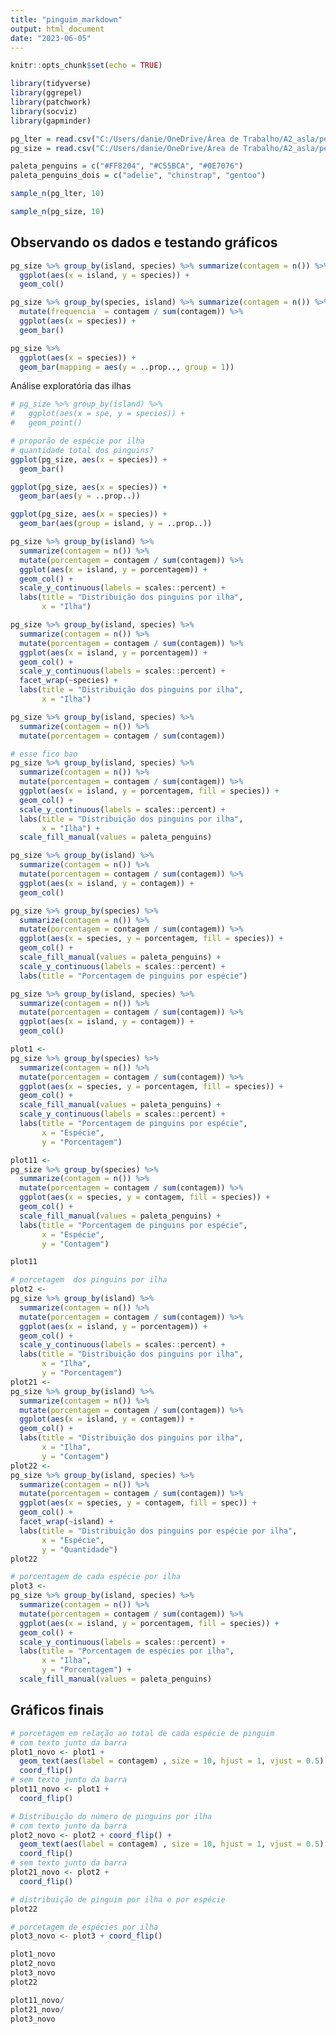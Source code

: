 ---
title: "pinguim_markdown"
output: html_document
date: "2023-06-05"
---

```{r setup, include=FALSE}
knitr::opts_chunk$set(echo = TRUE)

library(tidyverse)
library(ggrepel)
library(patchwork)
library(socviz)
library(gapminder)

pg_lter = read.csv("C:/Users/danie/OneDrive/Área de Trabalho/A2_asla/penguins_lter.csv")
pg_size = read.csv("C:/Users/danie/OneDrive/Área de Trabalho/A2_asla/penguins_size.csv")

paleta_penguins = c("#FF8204", "#C55BCA", "#0E7076")
paleta_penguins_dois = c("adelie", "chinstrap", "gentoo")
```

```{r}
sample_n(pg_lter, 10)
```
```{r}
sample_n(pg_size, 10)
```
## Observando os dados e testando gráficos
```{r}
pg_size %>% group_by(island, species) %>% summarize(contagem = n()) %>% 
  ggplot(aes(x = island, y = species)) +
  geom_col()
```


```{r}
pg_size %>% group_by(species, island) %>% summarize(contagem = n()) %>% 
  mutate(frequencia  = contagem / sum(contagem)) %>% 
  ggplot(aes(x = species)) +
  geom_bar()

pg_size %>% 
  ggplot(aes(x = species)) +
  geom_bar(mapping = aes(y = ..prop.., group = 1))
```
Análise exploratória das ilhas

```{r}
# pg_size %>% group_by(island) %>% 
#   ggplot(aes(x = spe, y = species)) +
#   geom_point()

# proporão de espécie por ilha
# quantidade total dos pinguins?
ggplot(pg_size, aes(x = species)) +
  geom_bar()

ggplot(pg_size, aes(x = species)) +
  geom_bar(aes(y = ..prop..))

ggplot(pg_size, aes(x = species)) +
  geom_bar(aes(group = island, y = ..prop..))

pg_size %>% group_by(island) %>% 
  summarize(contagem = n()) %>% 
  mutate(porcentagem = contagem / sum(contagem)) %>% 
  ggplot(aes(x = island, y = porcentagem)) +
  geom_col() +
  scale_y_continuous(labels = scales::percent) +
  labs(title = "Distribuição dos pinguins por ilha",
       x = "Ilha")

pg_size %>% group_by(island, species) %>% 
  summarize(contagem = n()) %>% 
  mutate(porcentagem = contagem / sum(contagem)) %>% 
  ggplot(aes(x = island, y = porcentagem)) +
  geom_col() +
  scale_y_continuous(labels = scales::percent) +
  facet_wrap(~species) +
  labs(title = "Distribuição dos pinguins por ilha",
       x = "Ilha")

pg_size %>% group_by(island, species) %>% 
  summarize(contagem = n()) %>% 
  mutate(porcentagem = contagem / sum(contagem))

# esse fico bao
pg_size %>% group_by(island, species) %>%
  summarize(contagem = n()) %>%
  mutate(porcentagem = contagem / sum(contagem)) %>%
  ggplot(aes(x = island, y = porcentagem, fill = species)) +
  geom_col() +
  scale_y_continuous(labels = scales::percent) +
  labs(title = "Distribuição dos pinguins por ilha",
       x = "Ilha") +
  scale_fill_manual(values = paleta_penguins)
```
```{r}
pg_size %>% group_by(island) %>% 
  summarize(contagem = n()) %>% 
  mutate(porcentagem = contagem / sum(contagem)) %>% 
  ggplot(aes(x = island, y = contagem)) +
  geom_col()

pg_size %>% group_by(species) %>% 
  summarize(contagem = n()) %>% 
  mutate(porcentagem = contagem / sum(contagem)) %>% 
  ggplot(aes(x = species, y = porcentagem, fill = species)) +
  geom_col() +
  scale_fill_manual(values = paleta_penguins) +
  scale_y_continuous(labels = scales::percent) +
  labs(title = "Porcentagem de pinguins por espécie")

pg_size %>% group_by(island, species) %>% 
  summarize(contagem = n()) %>% 
  mutate(porcentagem = contagem / sum(contagem)) %>% 
  ggplot(aes(x = island, y = contagem)) +
  geom_col()
```


```{r gráficos "finais"}
plot1 <- 
pg_size %>% group_by(species) %>% 
  summarize(contagem = n()) %>% 
  mutate(porcentagem = contagem / sum(contagem)) %>% 
  ggplot(aes(x = species, y = porcentagem, fill = species)) +
  geom_col() +
  scale_fill_manual(values = paleta_penguins) +
  scale_y_continuous(labels = scales::percent) +
  labs(title = "Porcentagem de pinguins por espécie",
       x = "Espécie",
       y = "Porcentagem")

plot11 <- 
pg_size %>% group_by(species) %>% 
  summarize(contagem = n()) %>% 
  mutate(porcentagem = contagem / sum(contagem)) %>% 
  ggplot(aes(x = species, y = contagem, fill = species)) +
  geom_col() +
  scale_fill_manual(values = paleta_penguins) +
  labs(title = "Porcentagem de pinguins por espécie",
       x = "Espécie",
       y = "Contagem")

plot11

# porcetagem  dos pinguins por ilha
plot2 <- 
pg_size %>% group_by(island) %>% 
  summarize(contagem = n()) %>% 
  mutate(porcentagem = contagem / sum(contagem)) %>% 
  ggplot(aes(x = island, y = porcentagem)) +
  geom_col() +
  scale_y_continuous(labels = scales::percent) +
  labs(title = "Distribuição dos pinguins por ilha",
       x = "Ilha",
       y = "Porcentagem")
plot21 <- 
pg_size %>% group_by(island) %>% 
  summarize(contagem = n()) %>% 
  mutate(porcentagem = contagem / sum(contagem)) %>% 
  ggplot(aes(x = island, y = contagem)) +
  geom_col() +
  labs(title = "Distribuição dos pinguins por ilha",
       x = "Ilha",
       y = "Contagem")
plot22 <- 
pg_size %>% group_by(island, species) %>% 
  summarize(contagem = n()) %>% 
  mutate(porcentagem = contagem / sum(contagem)) %>% 
  ggplot(aes(x = species, y = contagem, fill = spec)) +
  geom_col() +
  facet_wrap(~island) +
  labs(title = "Distribuição dos pinguins por espécie por ilha",
       x = "Espécie",
       y = "Quantidade")
plot22

# porcentagem de cada espécie por ilha
plot3 <- 
pg_size %>% group_by(island, species) %>%
  summarize(contagem = n()) %>%
  mutate(porcentagem = contagem / sum(contagem)) %>%
  ggplot(aes(x = island, y = porcentagem, fill = species)) +
  geom_col() +
  scale_y_continuous(labels = scales::percent) +
  labs(title = "Porcentagem de espécies por ilha",
       x = "Ilha",
       y = "Porcentagem") +
  scale_fill_manual(values = paleta_penguins)
```
## Gráficos finais
```{r gráficos "finais"}
# porcetagem em relação ao total de cada espécie de pinguim
# com texto junto da barra
plot1_novo <- plot1 + 
  geom_text(aes(label = contagem) , size = 10, hjust = 1, vjust = 0.5) +
  coord_flip()
# sem texto junto da barra
plot11_novo <- plot1 +
  coord_flip()

# Distribuição do número de pinguins por ilha
# com texto junto da barra
plot2_novo <- plot2 + coord_flip() +
  geom_text(aes(label = contagem) , size = 10, hjust = 1, vjust = 0.5) +
  coord_flip()
# sem texto junto da barra
plot21_novo <- plot2 +
  coord_flip()

# distribuição de pinguim por ilha e por espécie
plot22

# porcetagem de espécies por ilha
plot3_novo <- plot3 + coord_flip()

plot1_novo
plot2_novo
plot3_novo
plot22

plot11_novo/
plot21_novo/
plot3_novo
```
